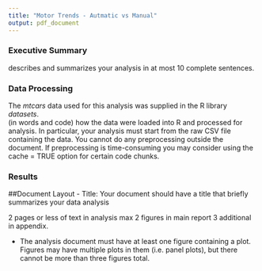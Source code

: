 ```yaml
---
title: "Motor Trends - Autmatic vs Manual"
output: pdf_document
---
```

### Executive Summary
describes and summarizes your analysis in at most 10 complete sentences.

### Data Processing
The *mtcars* data used for this analysis was supplied in the R library 
*datasets*.  
(in words
and code) how the data were loaded into R and processed for analysis. In
particular, your analysis must start from the raw CSV file containing the
data. You cannot do any preprocessing outside the document. If preprocessing
is time-consuming you may consider using the cache = TRUE option for certain
code chunks.

### Results

##Document Layout
- Title: Your document should have a title that briefly summarizes your data
analysis

2 pages or less of text in analysis
max 2 figures in main report
3 additional in appendix.

- The analysis document must have at least one figure containing a plot.
Figures may have multiple plots in them (i.e. panel plots), but there cannot be more than three figures total.
